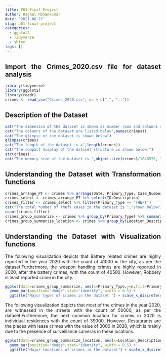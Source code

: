 ```yaml
---
title: P01 Final Project
author: Raghul Mohankumar
date: '2021-06-22'
slug: p01-final-project 
categories:
  - ggplot2
  - Tidyverse
  - shiny
tags: []
---
```

 
<style>
body {
text-align: justify}
</style>

## Import the Crimes_2020.csv file for dataset analysis

```r
library(tidyverse)
library(ggplot2)
library(readr)
crimes <- read_csv("Crimes_2020.csv", na = c(".", ".."))
```

## Description of the Dataset 

```r
cat("The dimension of the dataset is shown as number rows and columns respectively below",dim(crimes))
cat("The columns of the dataset are listed below",names(crimes))
cat("The glimpse of the dataset is shown below")
glimpse(crimes)
cat("The length of the dataset is =",length(crimes))
cat("The compact display of the dataset structure is shown below:")
str(crimes)
cat("The memory size of the dataset is ",object.size(crimes)/1048576, "MegaBytes")
```

## Understanding the Dataset with Transformation functions

```r
crimes_arrange_PT <- crimes %>% arrange(Date, Primary_Type, Case_Number)
crimes_select <- crimes_arrange_PT %>% select(ID:Description)
crimes_filter <- crimes_select %>% filter(Primary_Type == 'THEFT')
cat("The total number of theft cases in the dataset is ","shown below")
count(crimes_filter)
crimes_group_summarize <- crimes %>% group_by(Primary_Type) %>% summarise(n=n()) %>% arrange(desc(n)) %>% top_n(10)
crimes_group_summarize_location <- crimes %>% group_by(Location_Description) %>% summarise(n=n()) %>% arrange(desc(n)) %>% top_n(10)
```

## Understanding the Dataset with Visualization functions

The following visualization depicts that Battery related crimes are highly reported in the year 2020 with the count of 41000 in the city, as per the dataset.Furthermore, the weapon handling crimes are highly reported in 2020, after the battery crimes,  with the count of 40500. However, Robbery is least reported crime in the city.

```r
ggplot(data=crimes_group_summarize, aes(x=Primary_Type,y=n,fill=Primary_Type)) +
  geom_bar(position="dodge",stat="identity", width = 0.5) + 
  ggtitle("Major types of crimes in the dataset ") + scale_x_discrete(guide = guide_axis(n.dodge=3))
```

The following visualization depicts that most of the crimes in the year 2020, are witnessed in the streets with the count of 50000, as per the dataset.Furthermore, the next common location for crimes in 2020 is individual residences with the count of 39000. However, Restaurants are the places with lease crimes with the value of 3000 in 2020, which is mainly due to the presence of surveillance cameras in these locations.


```r

ggplot(data=crimes_group_summarize_location, aes(x=Location_Description,y=n,fill=Location_Description)) +
  geom_bar(position="dodge",stat="identity", width = 0.5) + 
  ggtitle("Major locations of crimes in the dataset") + scale_x_discrete(guide = guide_axis(n.dodge=5))

```
